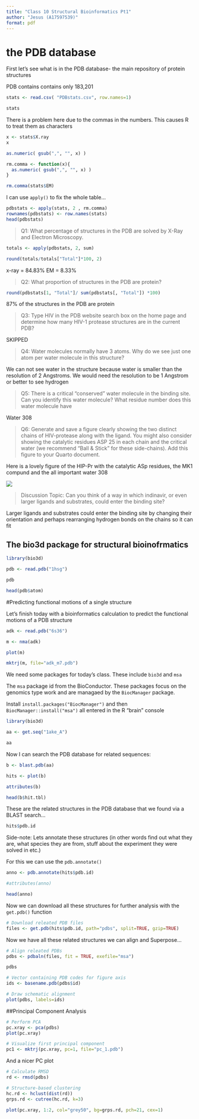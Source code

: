 ```yaml
---
title: "Class 10 Structural Bioinformatics Pt1"
author: "Jesus (A17597539)"
format: pdf
---
```


# the PDB database    

First let's see what is in the PDB database- the main repository of protein structures

PDB contains contains only 183,201

```r
stats <- read.csv( "PDBstats.csv", row.names=1)

stats

```


There is a problem here due to the commas in the numbers. This causes R to treat them as characters

```r
x <- stats$X.ray
x
```

```r
as.numeric( gsub(",", "", x) )
```

```r
rm.comma <- function(x){
  as.numeric( gsub(",", "", x) )
}
```

```r
rm.comma(stats$EM)
```

I can use `apply()` to fix the whole table...
```r
pdbstats <- apply(stats, 2 , rm.comma)
rownames(pdbstats) <- row.names(stats)
head(pdbstats)
```


>Q1: What percentage of structures in the PDB are solved by X-Ray and Electron Microscopy.

```r
totals <- apply(pdbstats, 2, sum)

round(totals/totals["Total"]*100, 2)
```
x-ray = 84.83%
EM = 8.33%

>Q2: What proportion of structures in the PDB are protein?

```r
round(pdbstats[1, "Total"]/ sum(pdbstats[, "Total"]) *100)

```
87% of the structures in the PDB are protein

>Q3: Type HIV in the PDB website search box on the home page and determine how many HIV-1 protease structures are in the current PDB?


SKIPPED


>Q4: Water molecules normally have 3 atoms. Why do we see just one atom per water molecule in this structure?

We can not see water in the structure because water is smaller than the resolution of 2 Angstroms. We would need the resolution to be 1 Angstrom or better to see hydrogen

>Q5: There is a critical “conserved” water molecule in the binding site. Can you identify this water molecule? What residue number does this water molecule have


Water 308

>Q6: Generate and save a figure clearly showing the two distinct chains of HIV-protease along with the ligand. You might also consider showing the catalytic residues ASP 25 in each chain and the critical water (we recommend “Ball & Stick” for these side-chains). Add this figure to your Quarto document.

Here is a lovely figure of the HIP-Pr with the catalytic ASp residues, the MK1 compund and the all important water 308

![](1HSG.png)


>Discussion Topic: Can you think of a way in which indinavir, or even larger ligands and substrates, could enter the binding site?

Larger ligands and substrates could enter the binding site by changing their orientation and perhaps rearranging hydrogen bonds on the chains so it can fit

## The bio3d package for structural bioinofrmatics

```r
library(bio3d)

pdb <- read.pdb("1hsg")

pdb
```

```r
head(pdb$atom)
```

#Predicting functional motions of a single structure

Let's finish today with a bioinformatics calculation to predict the functional motions of a PDB structure

```r
adk <- read.pdb("6s36")

m <- nma(adk)
```

```r
plot(m)

mktrj(m, file="adk_m7.pdb")

```


We need some packages for today's class. These include `bio3d` and `msa`

The `msa` package id from the BioConductor. These packages focus on the genomics type work and are managaed by the `BiocManager` package.

Install `install.packages("BiocManager")` and then `BiocManager::install("msa")` all entered in the R "brain" console


```r
library(bio3d)

aa <- get.seq("1ake_A")

aa
```

Now I can search the PDB database for related sequences:
```r
b <- blast.pdb(aa)
```

```r
hits <- plot(b)
```

```r
attributes(b)

head(b$hit.tbl)
```

These are the related structures in the PDB database that we found via a BLAST search...
```r
hits$pdb.id
```

Side-note: Lets annotate these structures (in other words find out what they are, what species they are from, stuff about the experiment they were solved in etc.)


For this we can use the `pdb.annotate()`
```r
anno <- pdb.annotate(hits$pdb.id)
```

```r
#attributes(anno)

head(anno)
```

Now we can download all these structures for further analysis with the `get.pdb()` function

```r
# Download releated PDB files
files <- get.pdb(hits$pdb.id, path="pdbs", split=TRUE, gzip=TRUE)
```

Now we have all these related structures we can align and Superpose...

```r
# Align releated PDBs
pdbs <- pdbaln(files, fit = TRUE, exefile="msa")

pdbs
```

```r
# Vector containing PDB codes for figure axis
ids <- basename.pdb(pdbs$id)

# Draw schematic alignment
plot(pdbs, labels=ids)
```


##Principal Component Analysis

```r
# Perform PCA
pc.xray <- pca(pdbs)
plot(pc.xray)
```

```r
# Visualize first principal component
pc1 <- mktrj(pc.xray, pc=1, file="pc_1.pdb")
```

And a nicer PC plot
```r
# Calculate RMSD
rd <- rmsd(pdbs)

# Structure-based clustering
hc.rd <- hclust(dist(rd))
grps.rd <- cutree(hc.rd, k=3)

plot(pc.xray, 1:2, col="grey50", bg=grps.rd, pch=21, cex=1)
```

